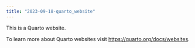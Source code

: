 ```yaml
---
title: "2023-09-18-quarto_website"
---
```


This is a Quarto website.

To learn more about Quarto websites visit <https://quarto.org/docs/websites>.
